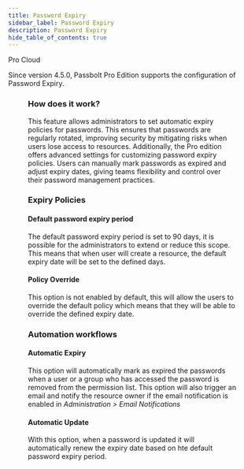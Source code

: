```yaml
---
title: Password Expiry
sidebar_label: Password Expiry
description: Password Expiry
hide_table_of_contents: true
---
```



<div style={{display: "flex", gap: "1rem"}}>
  <Chips link="https://www.passbolt.com/pricing/pro" isUnderMainTitle={true}>Pro</Chips>
  <Chips link="https://www.passbolt.com/pricing/cloud" isUnderMainTitle={true}>Cloud</Chips>
</div>

Since version 4.5.0, Passbolt Pro Edition supports the configuration of Password Expiry.

<Figure
  src={
    '/img/help/2025/04/password-expiry.png'
  }
  caption="fig. Password Expiry Administration"
  alt="Password Expiry Administration"
/>

### How does it work?
This feature allows administrators to set automatic expiry policies for passwords. This ensures that passwords are regularly rotated, improving security by mitigating risks when users lose access to resources. Additionally, the Pro edition offers advanced settings for customizing password expiry policies. Users can manually mark passwords as expired and adjust expiry dates, giving teams flexibility and control over their password management practices.

### Expiry Policies

#### Default password expiry period
The default password expiry period is set to 90 days, it is possible for the administrators to extend or reduce this scope. This means that when user will create a resource, the default expiry date will be set to the defined days.

#### Policy Override
This option is not enabled by default, this will allow the users to override the default policy which means that they will be able to override the defined expiry date.


### Automation workflows

#### Automatic Expiry
This option will automatically mark as expired the passwords when a user or a group who has accessed the password is removed from the permission list. This option will also trigger an email and notify the resource owner if the email notification is enabled in *Administration > Email Notifications*

#### Automatic Update
With this option, when a password is updated it will automatically renew the expiry date based on hte default password expiry period.
